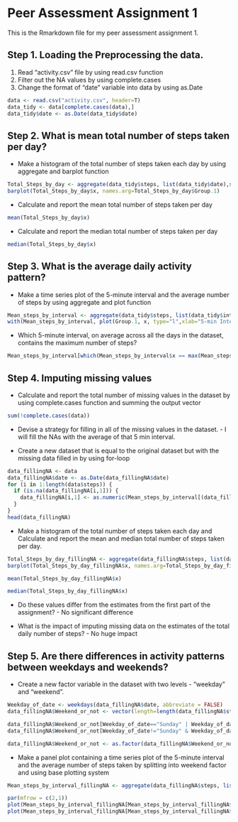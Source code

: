 Peer Assessment Assignment 1
=========================

This is the Rmarkdown file for my peer assessment assignment 1.

## Step 1. Loading the Preprocessing the data.
1. Read "activity.csv" file by using read.csv function
2. Filter out the NA values by using complete.cases
3. Change the format of "date" variable into data by using as.Date

```r
data <- read.csv("activity.csv", header=T)
data_tidy <- data[complete.cases(data),]
data_tidy$date <- as.Date(data_tidy$date)
```

## Step 2. What is mean total number of steps taken per day?
* Make a histogram of the total number of steps taken each day by using aggregate and barplot function

```r
Total_Steps_by_day <- aggregate(data_tidy$steps, list(data_tidy$date),sum)
barplot(Total_Steps_by_day$x, names.arg=Total_Steps_by_day$Group.1)
```

* Calculate and report the mean total number of steps taken per day

```r
mean(Total_Steps_by_day$x) 
```

* Calculate and report the median total number of steps taken per day

```r
median(Total_Steps_by_day$x) 
```

## Step 3. What is the average daily activity pattern?
* Make a time series plot of the 5-minute interval  and the average number of steps by using aggregate and plot function

```r
Mean_steps_by_interval <- aggregate(data_tidy$steps, list(data_tidy$interval),mean)
with(Mean_steps_by_interval, plot(Group.1, x, type="l",xlab="5-min Interval", ylab="Avg # of steps"))

```

* Which 5-minute interval, on average across all the days in the dataset, contains the maximum number of steps?

```r
Mean_steps_by_interval[which(Mean_steps_by_interval$x == max(Mean_steps_by_interval$x)),1]
```

## Step 4. Imputing missing values

* Calculate and report the total number of missing values in the dataset by using complete.cases function and summing the output vector

```r
sum(!complete.cases(data))
```

* Devise a strategy for filling in all of the missing values in the dataset. - I will fill the NAs with the average of that 5 min interval.

* Create a new dataset that is equal to the original dataset but with the missing data filled in by using for-loop

```r
data_fillingNA <- data
data_fillingNA$date <- as.Date(data_fillingNA$date)
for (i in 1:length(data$steps)) {
  if (is.na(data_fillingNA[i,1])) {
    data_fillingNA[i,1] <- as.numeric(Mean_steps_by_interval[(data_fillingNA[i,3]==Mean_steps_by_interval[,1]),2])
  }  
}
head(data_fillingNA)
```

* Make a histogram of the total number of steps taken each day and Calculate and report the mean and median total number of steps taken per day. 

```r
Total_Steps_by_day_fillingNA <- aggregate(data_fillingNA$steps, list(data_fillingNA$date),sum)
barplot(Total_Steps_by_day_fillingNA$x, names.arg=Total_Steps_by_day_fillingNA$Group.1)

mean(Total_Steps_by_day_fillingNA$x) 

median(Total_Steps_by_day_fillingNA$x) 
```

 * Do these values differ from the estimates from the first part of the assignment? - No significant difference
 
 * What is the impact of imputing missing data on the estimates of the total daily number of steps? - No huge impact

## Step 5. Are there differences in activity patterns between weekdays and weekends?

* Create a new factor variable in the dataset with two levels - "weekday" and "weekend".

```r
Weekday_of_date <- weekdays(data_fillingNA$date, abbreviate = FALSE)
data_fillingNA$Weekend_or_not <- vector(length=length(data_fillingNA$steps))

data_fillingNA$Weekend_or_not[Weekday_of_date=="Sunday" | Weekday_of_date=="Saturday"] <- "weekend"
data_fillingNA$Weekend_or_not[Weekday_of_date!="Sunday" & Weekday_of_date!="Saturday"] <- "weekday"

data_fillingNA$Weekend_or_not <- as.factor(data_fillingNA$Weekend_or_not)

```

* Make a panel plot containing a time series plot  of the 5-minute interval and the average number of steps taken by splitting into weekend factor and using base plotting system

```r
Mean_steps_by_interval_fillingNA <- aggregate(data_fillingNA$steps, list(data_fillingNA$interval,data_fillingNA$Weekend_or_not),mean)

par(mfrow = c(2,1))
plot(Mean_steps_by_interval_fillingNA[Mean_steps_by_interval_fillingNA$Group.2=="weekend",1], Mean_steps_by_interval_fillingNA[Mean_steps_by_interval_fillingNA$Group.2=="weekend",3], xlab = "Interval", ylab = "Avg Number of steps", type="l", main="weekend", ylim=c(0,250))
plot(Mean_steps_by_interval_fillingNA[Mean_steps_by_interval_fillingNA$Group.2=="weekday",1], Mean_steps_by_interval_fillingNA[Mean_steps_by_interval_fillingNA$Group.2=="weekday",3], xlab = "Interval", ylab = "Avg Number of steps", type="l",main="weekday",ylim=c(0,250))
```

